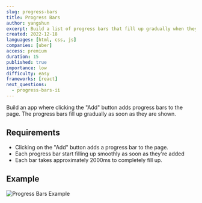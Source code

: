```yaml
---
slug: progress-bars
title: Progress Bars
author: yangshun
excerpt: Build a list of progress bars that fill up gradually when they are added to the page
created: 2022-12-18
languages: [html, css, js]
companies: [uber]
access: premium
duration: 15
published: true
importance: low
difficulty: easy
frameworks: [react]
next_questions:
  - progress-bars-ii
---
```


Build an app where clicking the "Add" button adds progress bars to the page. The progress bars fill up gradually as soon as they are shown.

## Requirements

- Clicking on the "Add" button adds a progress bar to the page.
- Each progress bar start filling up smoothly as soon as they're added
- Each bar takes approximately 2000ms to completely fill up.

## Example

![Progress Bars Example](/img/questions/progress-bars/progress-bars-example.png)
